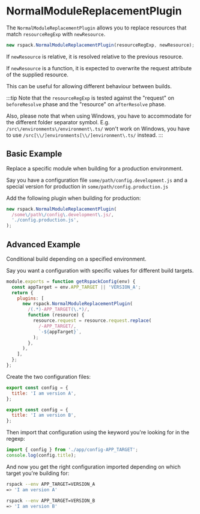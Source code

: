 
<WebpackLicense from="https://webpack.js.org/plugins/normal-module-replacement-plugin/" />

# NormalModuleReplacementPlugin

The `NormalModuleReplacementPlugin` allows you to replace resources that match `resourceRegExp` with `newResource`.

```js
new rspack.NormalModuleReplacementPlugin(resourceRegExp, newResource);
```

If `newResource` is relative, it is resolved relative to the previous resource.

If `newResource` is a function, it is expected to overwrite the request attribute of the supplied resource.

This can be useful for allowing different behaviour between builds.

:::tip
Note that the `resourceRegExp` is tested against the "request" on `beforeResolve` phase and the "resource" on `afterResolve` phase.

Also, please note that when using Windows, you have to accommodate for the different folder separator symbol. E.g. `/src\/environments\/environment\.ts/` won't work on Windows, you have to use `/src[\\/]environments[\\/]environment\.ts/` instead.
:::

## Basic Example

Replace a specific module when building for a production environment.

Say you have a configuration file `some/path/config.development.js` and a special version for production in `some/path/config.production.js`

Add the following plugin when building for production:

```javascript
new rspack.NormalModuleReplacementPlugin(
  /some\/path\/config\.development\.js/,
  './config.production.js',
);
```

## Advanced Example

Conditional build depending on a specified environment.

Say you want a configuration with specific values for different build targets.

```javascript
module.exports = function getRspackConfig(env) {
  const appTarget = env.APP_TARGET || 'VERSION_A';
  return {
    plugins: [
      new rspack.NormalModuleReplacementPlugin(
        /(.*)-APP_TARGET(\.*)/,
        function (resource) {
          resource.request = resource.request.replace(
            /-APP_TARGET/,
            `-${appTarget}`,
          );
        },
      ),
    ],
  };
};
```

Create the two configuration files:

```js title="app/config-VERSION_A.js"
export const config = {
  title: 'I am version A',
};
```

```js title="app/config-VERSION_B.js"
export const config = {
  title: 'I am version B',
};
```

Then import that configuration using the keyword you're looking for in the regexp:

```javascript
import { config } from './app/config-APP_TARGET';
console.log(config.title);
```

And now you get the right configuration imported depending on which target you're building for:

```bash
rspack --env APP_TARGET=VERSION_A
=> 'I am version A'

rspack --env APP_TARGET=VERSION_B
=> 'I am version B'
```
